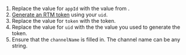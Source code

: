 
1. Replace the value for `appId` with the value from <Link target="_blank" to="{{global.AGORA_CONSOLE_URL}}"><Vg k="CONSOLE" /></Link>.
1. [Generate an RTM token](https://agora-token-generator-demo.vercel.app/) using your `uid`. 
1. Replace the value for `token` with the <Vg k="SIG" /> token.
1. Replace the value for `uid` with the the value you used to generate the token.    
1. Ensure that the `channelName` is filled in. The channel name can be any string.

    
